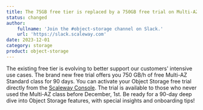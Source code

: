 ```yaml
---
title: The 75GB free tier is replaced by a 750GB free trial on Multi-AZ class!
status: changed
author:
    fullname: 'Join the #object-storage channel on Slack.'
    url: 'https://slack.scaleway.com'
date: 2023-12-01
category: storage
product: object-storage
---
```


The existing free tier is evolving to better support our customers' intensive use cases. The brand new free trial offers you 750 GB/h of free Multi-AZ Standard class for 90 days. You can activate your Object Storage free trial directly from the [Scaleway Console](https://console.scaleway.com/object-storage/buckets). The trial is available to those who never used the Multi-AZ class before December, 1st. Be ready for a 90-day deep dive into Object Storage features, with special insights and onboarding tips!

